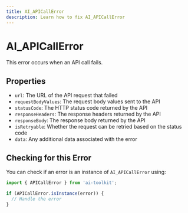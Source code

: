 ```yaml
---
title: AI_APICallError
description: Learn how to fix AI_APICallError
---
```


# AI_APICallError

This error occurs when an API call fails.

## Properties

- `url`: The URL of the API request that failed
- `requestBodyValues`: The request body values sent to the API
- `statusCode`: The HTTP status code returned by the API
- `responseHeaders`: The response headers returned by the API
- `responseBody`: The response body returned by the API
- `isRetryable`: Whether the request can be retried based on the status code
- `data`: Any additional data associated with the error

## Checking for this Error

You can check if an error is an instance of `AI_APICallError` using:

```typescript
import { APICallError } from 'ai-toolkit';

if (APICallError.isInstance(error)) {
  // Handle the error
}
```
